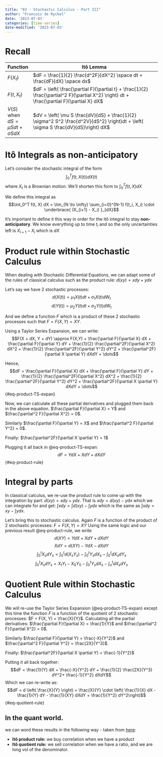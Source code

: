 ```yaml
---
title: "03 - Stochastic Calculus - Part III"
author: "Francois de Ryckel"
date: '2023-07-03'
categories: [time-series]
date-modified: '2023-07-03'
---
```


# Recall 

| Function     | Itô Lemma                                                                  | 
|----------    |----------------------------------------------------------------------------|
| $F(X_t)$     | $dF = \frac{1}{2} \frac{d^2F}{dX^2} \space dt + \frac{dF}{dX} \space dx$   |
| $F(t, X_t)$  | $dF = \left( \frac{\partial F}{\partial t} + \frac{1}{2} \frac{\partial^2 F}{\partial X^2} \right) dt + \frac{\partial F}{\partial X} dX$ |
| $V(S)$ when $dS = \mu S dt + \sigma S dX$ | $dV = \left( \mu S \frac{dV}{dS} + \frac{1}{2} \sigma^2 S^2 \frac{d^2V}{dS^2} \right)dt + \left( \sigma S \frac{dV}{dS}\right) dX$ | 

# Itô Integrals as non-anticipatory 

Let's consider the stochastic integral of the form $$\int_0^T f(t, X(t)) dX(t)$$ where $X_t$ is a Brownian motion.  We'll shorten this form to $\int_0^T f(t, X) dX$ 

We define this integral as 
$$\int_0^T f(t, X) dX = \lim_{N \to \infty} \sum_{i=0}^{N-1} f(t_i, X_i) \cdot \underbrace{ (X_{i+1} - X_i) }_{dX}$$ 

It's important to define it this way in order for the itô integral to stay **non-anticipatory**.  We know everything up to time $t_i$ and so the only uncertainties left is $X_{i+1} - X_i$ which is $dX$

# Product rule within Stochastic Calculus 

When dealing with Stochastic Differential Equations, we can adapt some of the rules of classical calculus such as the product rule: $d(xy) = xdy + ydx$

Let's say we have 2 stochastic processes: 
$$d(X(t)) = \mu_1 X(t) dt + \sigma_1 X(t)  dW_t$$
$$d(Y(t)) = \mu_2 Y(t) dt + \sigma_2 Y(t) dW_t$$

And we define a function $F$ which is a product of these 2 stochastic processes such that $F = F(X,Y) = XY$.  

Using a Taylor Series Expansion, we can write: 
$$F(X + dX, Y + dY) \approx F(X,Y) + \frac{\partial F}{\partial X} dX + \frac{\partial F}{\partial Y} dY + \frac{1}{2} \frac{\partial^2F}{\partial X^2} dX^2 + \frac{1}{2} \frac{\partial^2F}{\partial Y^2} dY^2 + \frac{\partial^2F}{\partial X \partial Y} dXdY + \dots$$ 

Hence, 
$$dF = \frac{\partial F}{\partial X} dX + \frac{\partial F}{\partial Y} dY + \frac{1}{2} \frac{\partial^2F}{\partial X^2} dX^2 + \frac{1}{2} \frac{\partial^2F}{\partial Y^2} dY^2 + \frac{\partial^2F}{\partial X \partial Y} dXdY + \dots$$ {#eq-product-TS-expan}

Now, we can calculate all these partial derivatives and plugged them back in the above equation. 
$\frac{\partial F}{\partial X} = Y$ and $\frac{\partial^2 F}{\partial X^2} = 0$. 

Similarly $\frac{\partial F}{\partial Y} = X$ and $\frac{\partial^2 F}{\partial Y^2} = 0$.

Finally: $\frac{\partial^2F}{\partial X \partial Y} = 1$

Plugging it all back in @eq-product-TS-expan: 
$$dF = Y dX + X dY + dXdY$$ {#eq-product-rule}

# Integral by parts 

In classical calculus, we re-use the product rule to come up with the integration by part: $d(xy) = xdy + ydx$. 
That is $xdy = d(xy) - ydx$ which we can integrate for and get: $\int xdy = \int d(xy) - \int y dx$ which is the same as $\int x dy = xy - \int y dx$.  

Let's bring this to stochastic calculus. Again $F$ is a function of the product of 2 stochastic processes: $F = F(X,Y) = XY$
Using the same logic and our previous result @eq-product-rule, we write 
$$d(XY) = Y dX + X dY + dXdY$$ 
$$X dY = d(XY) - Y dX - dXdY $$
$$\int_0^t X_s dY_s = \int_0^t d(X_sY_s) - \int_0^t Y_s dX_s - \int_0^t dX_sdY_s$$
$$\int_0^t X_s dY_s = X_tY_t - X_0Y_0 - \int_0^t Y_s dX_s - \int_o^t dX_sdY_s$$

# Quotient Rule within Stochastic Calculus 

We will re-use the Taylor Series Expansion (@eq-product-TS-expan) except this time the function $F$ is a function of the quotient of 2 stochastic processes: $F = F(X, Y) = \frac{X}{Y}$.  Calculating all the partial derivatives: 
$\frac{\partial F}{\partial X} = \frac{1}{Y}$ and $\frac{\partial^2 F}{\partial X^2} = 0$. 

Similarly $\frac{\partial F}{\partial Y} = \frac{-X}{Y^2}$ and $\frac{\partial^2 F}{\partial Y^2} = \frac{2X}{Y^3}$.

Finally: $\frac{\partial^2F}{\partial X \partial Y} = \frac{-1}{Y^2}$

Putting it all back together: 
$$dF = \frac{1}{Y} dX + \frac{-X}{Y^2} dY + \frac{1}{2} \frac{2X}{Y^3} dY^2+ \frac{-1}{Y^2} dXdY$$
Which we can re-write as: 
$$dF = d \left( \frac{X}{Y} \right) = \frac{X}{Y} \cdot \left( \frac{1}{X} dX - \frac{1}{Y} dY - \frac{1}{XY} dXdY + \frac{1}{Y^2} dY^2\right)$$ {#eq-quotient-rule}

::: {.callout-tip}

## In the quant world. 

we can word these results in the following way - taken from [here](https://fermatslastspreadsheet.com/2011/12/28/itos-product-and-quotient-rules-as-described-by-a-trader/): 

* **Itô product rule:** we buy correlation when we have a product 
* **Itô quotient rule:** we sell correlation when we have a ratio, and we are long vol of the denominator.
:::



